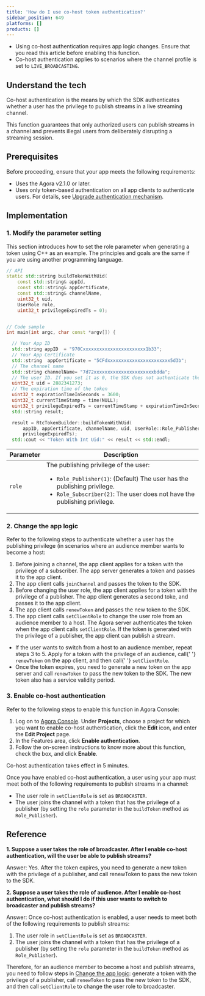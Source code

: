 ```yaml
---
title: 'How do I use co-host token authentication?'
sidebar_position: 649
platforms: []
products: []
---
```


<div class="alert warning">
  <ul>
    <li>
      Using co-host authentication requires app logic changes. Ensure that you
      read this article before enabling this function.
    </li>
    <li>
      Co-host authentication applies to scenarios where the channel profile is
      set to <code>LIVE_BROADCASTING</code>.
    </li>
  </ul>
</div>

## Understand the tech

Co-host authentication is the means by which the SDK authenticates whether a user has the privilege to publish streams in a live streaming channel.

This function guarantees that only authorized users can publish streams in a channel and prevents illegal users from deliberately disrupting a streaming session.

## Prerequisites

Before proceeding, ensure that your app meets the following requirements:

- Uses the Agora <Vg k="VSDK" /> v2.1.0 or later.
- Uses only token-based authentication on all app clients to authenticate users. For details, see [Upgrade authentication mechanism](/en/video-calling/develop/authentication-workflow).

## Implementation

### 1. Modify the parameter setting

This section introduces how to set the role parameter when generating a token using C++ as an example. The principles and goals are the same if you are using another programming language.

```cpp
// API
static std::string buildTokenWithUid(
    const std::string& appId,
    const std::string& appCertificate,
    const std::string& channelName,
    uint32_t uid,
    UserRole role,
    uint32_t privilegeExpiredTs = 0);


// Code sample
int main(int argc, char const *argv[]) {

  // Your App ID
  std::string appID  = "970Cxxxxxxxxxxxxxxxxxxxxxxx1b33";
  // Your App Certificate
  std::string  appCertificate = "5CFdxxxxxxxxxxxxxxxxxxxxxxx5d3b";
  // The channel name
  std::string channelName= "7d72xxxxxxxxxxxxxxxxxxxxxxbdda";
  // The user ID. If you set it as 0, the SDK does not authenticate the user
  uint32_t uid = 2882341273;
  // The expiration time of the token
  uint32_t expirationTimeInSeconds = 3600;
  uint32_t currentTimeStamp = time(NULL);
  uint32_t privilegeExpiredTs = currentTimeStamp + expirationTimeInSeconds;
  std::string result;

  result = RtcTokenBuilder::buildTokenWithUid(
      appID, appCertificate, channelName, uid, UserRole::Role_Publisher,
      privilegeExpiredTs);
  std::cout << "Token With Int Uid:" << result << std::endl;
```

| Parameter | Description                                                                                                                                                                                                  |
| --------- | ------------------------------------------------------------------------------------------------------------------------------------------------------------------------------------------------------------ |
| `role`    | The publishing privilege of the user: <ul><li>`Role_Publisher(1)`: (Default) The user has the publishing privilege.</li><li>`Role_Subscriber(2)`: The user does not have the publishing privilege.</li></ul> |

<a name="app_logic"></a>

### 2. Change the app logic

Refer to the following steps to authenticate whether a user has the publishing privilege (in scenarios where an audience member wants to become a host:

1. Before joining a channel, the app client applies for a token with the privilege of a subscriber. The app server generates a token and passes it to the app client.
2. The app client calls `joinChannel` and passes the token to the SDK.
3. Before changing the user role, the app client applies for a token with the privilege of a publisher. The app client generates a second toke, and passes it to the app client.
4. The app client calls `renewToken` and passes the new token to the SDK.
5. The app client calls `setClientRole` to change the user role from an audience member to a host. The Agora server authenticates the token when the app client calls `setClientRole`. If the token is generated with the privilege of a publisher, the app client can publish a stream.

<div class="alert note">
  <ul>
    <li>
      If the user wants to switch from a host to an audience member, repeat
      steps 3 to 5. Apply for a token with the privilege of an audience, call{' '}
      <code>renewToken</code> on the app client, and then call{' '}
      <code>setClientRole</code>.
    </li>
    <li>
      Once the token expires, you need to generate a new token on the app server
      and call <code>renewToken</code> to pass the new token to the SDK. The new
      token also has a service validity period.
    </li>
  </ul>
</div>

### 3. Enable co-host authentication

Refer to the following steps to enable this function in Agora Console:

1. Log on to [Agora Console](https://console.agora.io/). Under **Projects**, choose a project for which you want to enable co-host authentication, click the **Edit** icon, and enter the **Edit Project** page.
2. In the Features area, click **Enable authentication**.
3. Follow the on-screen instructions to know more about this function, check the box, and click **Enable**.

Co-host authentication takes effect in 5 minutes.

Once you have enabled co-host authentication, a user using your app must meet both of the following requirements to publish streams in a channel:

- The user role in `setClientRole` is set as `BROADCASTER`.
- The user joins the channel with a token that has the privilege of a publisher (by setting the `role` parameter in the `buildToken` method as `Role_Publisher`).

## Reference

**1. Suppose a user takes the role of broadcaster. After I enable co-host authentication, will the user be able to publish streams?**

Answer: Yes. After the token expires, you need to generate a new token with the privilege of a publisher, and call renewToken to pass the new token to the SDK.

**2. Suppose a user takes the role of audience. After I enable co-host authentication, what should I do if this user wants to switch to broadcaster and publish streams?**

Answer: Once co-host authentication is enabled, a user needs to meet both of the following requirements to publish streams:

1. The user role in `setClientRole` is set as `BROADCASTER`.
2. The user joins the channel with a token that has the privilege of a publisher (by setting the `role` parameter in the `buildToken` method as `Role_Publisher`).

Therefore, for an audience member to become a host and publish streams, you need to follow steps in [Change the app logic](#app_logic): generate a token with the privilege of a publisher, call `renewToken` to pass the new token to the SDK, and then call `setClientRole` to change the user role to broadcaster.
